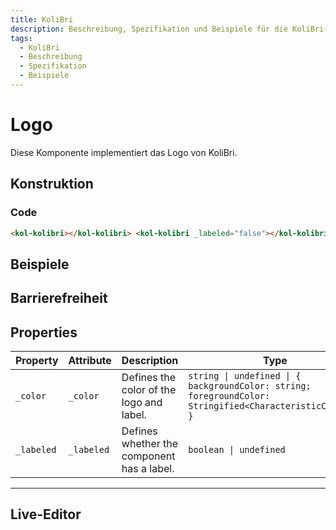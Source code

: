 ```yaml
---
title: KoliBri
description: Beschreibung, Spezifikation und Beispiele für die KoliBri-Komponente.
tags:
  - KoliBri
  - Beschreibung
  - Spezifikation
  - Beispiele
---
```



# Logo

Diese Komponente implementiert das Logo von KoliBri.

## Konstruktion

### Code

```html
<kol-kolibri></kol-kolibri> <kol-kolibri _labeled="false"></kol-kolibri>
```

## Beispiele

<kol-kolibri></kol-kolibri>
<kol-kolibri _labeled="false"></kol-kolibri>

## Barrierefreiheit

<!-- Auto Generated Below -->

## Properties

| Property   | Attribute  | Description                                | Type                                                                                                      | Default     |
| ---------- | ---------- | ------------------------------------------ | --------------------------------------------------------------------------------------------------------- | ----------- |
| `_color`   | `_color`   | Defines the color of the logo and label.   | `string \| undefined \| { backgroundColor: string; foregroundColor: Stringified<CharacteristicColors>; }` | `'#003c78'` |
| `_labeled` | `_labeled` | Defines whether the component has a label. | `boolean \| undefined`                                                                                    | `true`      |

---

## Live-Editor

<LiveEditorCompact component="kolibri" />
